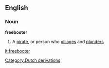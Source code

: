 ==English==
===Noun===
'''freebooter'''
#A [[pirate]], or person who [[pillage]]s and [[plunder]]s
[[Category:Dutch derivations]]

[[it:freebooter]]